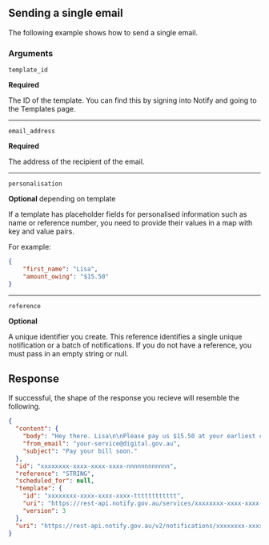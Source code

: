 

## Sending a single email

The following example shows how to send a single email.

<Examples path="sending-emails"/>

### Arguments

`template_id`

**Required**

The ID of the template. You can find this by signing into Notify and
going to the Templates page.

---


`email_address`

**Required**

The address of the recipient of the email.

---


`personalisation`

**Optional** depending on template

If a template has placeholder fields for personalised information such as name
or reference number, you need to provide their values in a map with key
and value pairs.

For example:

```json
{
    "first_name": "Lisa",
    "amount_owing": "$15.50"
}
```

---

`reference`

**Optional**

A unique identifier you create. This reference identifies a single unique notification or a batch of notifications. If you do not have a reference, you must pass in an empty string or null.

## Response

If successful, the shape of the response you recieve will resemble the
following.


```json
{
  "content": {
    "body": "Hey there. Lisa\n\nPlease pay us $15.50 at your earliest convenience.\n", 
    "from_email": "your-service@digital.gov.au", 
    "subject": "Pay your bill soon."
  }, 
  "id": "xxxxxxxx-xxxx-xxxx-xxxx-nnnnnnnnnnnn",
  "reference": "STRING", 
  "scheduled_for": null, 
  "template": {
    "id": "xxxxxxxx-xxxx-xxxx-xxxx-tttttttttttt",
    "uri": "https://rest-api.notify.gov.au/services/xxxxxxxx-xxxx-xxxx-xxxx-ssssssssssss/templates/xxxxxxxx-xxxx-xxxx-xxxx-tttttttttttt",
    "version": 3
  }, 
  "uri": "https://rest-api.notify.gov.au/v2/notifications/xxxxxxxx-xxxx-xxxx-xxxx-nnnnnnnnnnnn"
}
```
